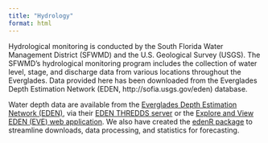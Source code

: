 ```yaml
---
title: "Hydrology"
format: html
---
```


Hydrological monitoring is conducted by the South Florida Water Management District (SFWMD) and the U.S. Geological Survey (USGS).
The SFWMD's hydrological monitoring program includes the collection of water level, stage, and discharge data from various locations throughout the Everglades.
Data provided here has been downloaded from the Everglades Depth Estimation Network (EDEN, http://sofia.usgs.gov/eden) database.

Water depth data are available from the [Everglades Depth Estimation Network (EDEN)](http://sofia.usgs.gov/eden), via their [EDEN THREDDS server](http://sflthredds.er.usgs.gov/) or the [Explore and View EDEN (EVE) web application](https://sofia.usgs.gov/eden/eve/). We also have created the [edenR package](https://github.com/weecology/edenR) to streamline downloads, data processing, and statistics for forecasting.
